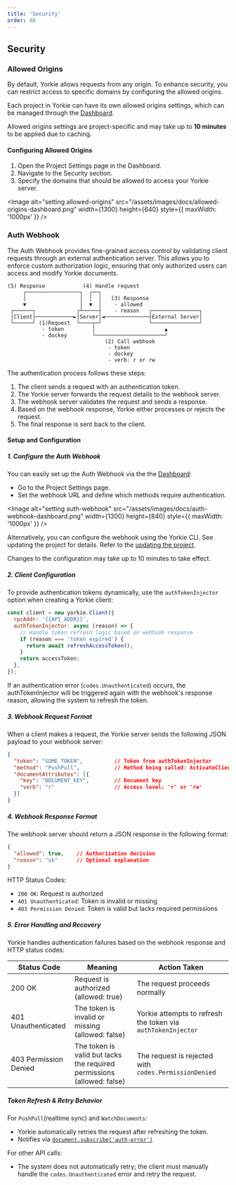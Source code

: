 ```yaml
---
title: 'Security'
order: 80
---
```


## Security

### Allowed Origins

By default, Yorkie allows requests from any origin. To enhance security, you can restrict access to specific domains by configuring the allowed origins.

Each project in Yorkie can have its own allowed origins settings, which can be managed through the [Dashboard]({{DASHBOARD_PATH}}).

<Alert status="warning"> Allowed origins settings are project-specific and may take up to **10 minutes** to be applied due to caching. </Alert>

#### Configuring Allowed Origins

1. Open the Project Settings page in the Dashboard.
1. Navigate to the Security section.
1. Specify the domains that should be allowed to access your Yorkie server.

<Image alt="setting allowed-origins" src="/assets/images/docs/allowed-origins-dashboard.png" width={1300} height={640} style={{ maxWidth: '1000px' }} />

### Auth Webhook

The Auth Webhook provides fine-grained access control by validating client requests through an external authentication server. This allows you to enforce custom authorization logic, ensuring that only authorized users can access and modify Yorkie documents.

```
(5) Response            (4) Handle request
     ┌─────────────────┐  ┌──┐
     │                 │  │  │   (3) Response
     ▼                 │  ▼  │    - allowed
 ┌──────┐             ┌┴─────┤    - reason   ┌───────────────┐
 │Client├────────────►│Server│◄──────────────┤External Server│
 └──────┘ (1)Request  └────┬─┘               └───────────────┘
           - token         │                      ▲
           - dockey        └──────────────────────┘
                               (2) Call webhook
                                - token
                                - dockey
                                - verb: r or rw
```

The authentication process follows these steps:

1. The client sends a request with an authentication token.
1. The Yorkie server forwards the request details to the webhook server.
1. The webhook server validates the request and sends a response.
1. Based on the webhook response, Yorkie either processes or rejects the request.
1. The final response is sent back to the client.

#### Setup and Configuration

##### 1. Configure the Auth Webhook

You can easily set up the Auth Webhook via the the [Dashboard]({{DASHBOARD_PATH}}):
- Go to the Project Settings page.
- Set the webhook URL and define which methods require authentication.

<Image alt="setting auth-webhook" src="/assets/images/docs/auth-webhook-dashboard.png" width={1300} height={840} style={{ maxWidth: '1000px' }} />

Alternatively, you can configure the webhook using the Yorkie CLI. See updating the project for details. Refer to the [updating the project](/docs/cli#updating-the-project).

<Alert status="warning"> Changes to the configuration may take up to 10 minutes to take effect. </Alert>

##### 2. Client Configuration

To provide authentication tokens dynamically, use the `authTokenInjector` option when creating a Yorkie client:

```javascript
const client = new yorkie.Client({
  rpcAddr: '{{API_ADDR}}',
  authTokenInjector: async (reason) => {
    // Handle token refresh logic based on webhook response
    if (reason === 'token expired') {
      return await refreshAccessToken();
    }
    return accessToken;
  },
});
```

If an authentication error (`codes.Unauthenticated`) occurs, the authTokenInjector will be triggered again with the webhook's response reason, allowing the system to refresh the token.

##### 3. Webhook Request Format

When a client makes a request, the Yorkie server sends the following JSON payload to your webhook server:

```json
{
  "token": "SOME_TOKEN",          // Token from authTokenInjector
  "method": "PushPull",           // Method being called: ActivateClient, DeactivateClient, AttachDocument, DetachDocument, WatchDocuments
  "documentAttributes": [{
    "key": "DOCUMENT_KEY",        // Document key
    "verb": "r"                   // Access level: 'r' or 'rw'
  }]
}
```

##### 4. Webhook Response Format

The webhook server should return a JSON response in the following format:

```json
{
  "allowed": true,    // Authorization decision
  "reason": "ok"      // Optional explanation
}
```

HTTP Status Codes:
- `200 OK`: Request is authorized
- `401 Unauthenticated`: Token is invalid or missing
- `403 Permission Denied`: Token is valid but lacks required permissions

##### 5. Error Handling and Recovery

Yorkie handles authentication failures based on the webhook response and HTTP status codes:

| Status Code | Meaning | Action Taken |
|------------|---------|--------------|
| 200 OK | Request is authorized (allowed: true) | The request proceeds normally |
| 401 Unauthenticated | The token is invalid or missing (allowed: false) | Yorkie attempts to refresh the token via `authTokenInjector` |
| 403 Permission Denied | The token is valid but lacks the required permissions (allowed: false) | The request is rejected with `codes.PermissionDenied` |

##### Token Refresh & Retry Behavior
For `PushPull`(realtime sync) and `WatchDocuments`: 
- Yorkie automatically retries the request after refreshing the token.
- Notifies via [`document.subscribe('auth-error')`](/docs/js-sdk#documentsubscribeauth-error)

For other API calls:
- The system does not automatically retry; the client must manually handle the `codes.Unauthenticated` error and retry the request.
